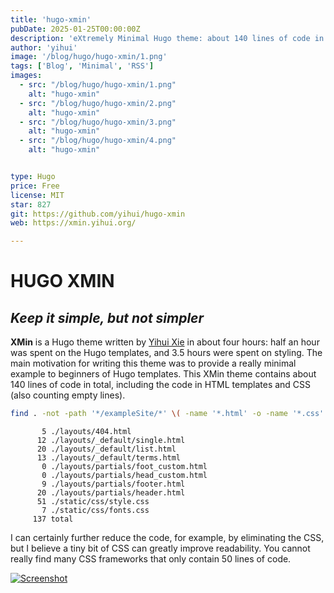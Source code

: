 ```yaml
---
title: 'hugo-xmin'
pubDate: 2025-01-25T00:00:00Z
description: 'eXtremely Minimal Hugo theme: about 140 lines of code in total, including HTML and CSS (with no dependencies) '
author: 'yihui'
image: '/blog/hugo/hugo-xmin/1.png'
tags: ['Blog', 'Minimal', 'RSS']
images:
  - src: "/blog/hugo/hugo-xmin/1.png"
    alt: "hugo-xmin"
  - src: "/blog/hugo/hugo-xmin/2.png"
    alt: "hugo-xmin"
  - src: "/blog/hugo/hugo-xmin/3.png"
    alt: "hugo-xmin"
  - src: "/blog/hugo/hugo-xmin/4.png"
    alt: "hugo-xmin"


type: Hugo
price: Free
license: MIT
star: 827
git: https://github.com/yihui/hugo-xmin
web: https://xmin.yihui.org/

---
```


# HUGO XMIN

## _Keep it simple, but not simpler_

**XMin** is a Hugo theme written by [Yihui Xie](https://yihui.org) in about four hours: half an hour was spent on the Hugo templates, and 3.5 hours were spent on styling. The main motivation for writing this theme was to provide a really minimal example to beginners of Hugo templates. This XMin theme contains about 140 lines of code in total, including the code in HTML templates and CSS (also counting empty lines).


```bash
find . -not -path '*/exampleSite/*' \( -name '*.html' -o -name '*.css' \) | xargs wc -l
```

```
       5 ./layouts/404.html
      12 ./layouts/_default/single.html
      20 ./layouts/_default/list.html
      13 ./layouts/_default/terms.html
       0 ./layouts/partials/foot_custom.html
       0 ./layouts/partials/head_custom.html
       9 ./layouts/partials/footer.html
      20 ./layouts/partials/header.html
      51 ./static/css/style.css
       7 ./static/css/fonts.css
     137 total
```

I can certainly further reduce the code, for example, by eliminating the CSS, but I believe a tiny bit of CSS can greatly improve readability. You cannot really find many CSS frameworks that only contain 50 lines of code.

[![Screenshot](https://github.com/yihui/hugo-xmin/raw/master/images/screenshot.png)](https://xmin.yihui.org)

